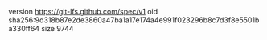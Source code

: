 version https://git-lfs.github.com/spec/v1
oid sha256:9d318b87e2de3860a47ba1a17e174a4e991f023296b8c7d3f8e5501ba330ff64
size 9744
